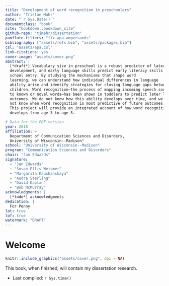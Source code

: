 ```yaml
--- 
title: "Development of word recognition in preschoolers"
author: "Tristan Mahr"
date: "`r Sys.Date()`"
documentclass: "book"
site: "bookdown::bookdown_site"
github-repo: "tjmahr/dissertation"
panflute-filters: "fix-apa-ampersands"
bibliography: ["assets/refs.bib", "assets/packages.bib"]
csl: "assets/apa.csl"
link-citations: yes
cover-image: "assets/cover.png"
abstract: |
  [*draft*] Vocabulary size in preschool is a robust predictor of later language
  development, and early language skills predict early literacy skills at
  school entry. By studying the mechanisms that shape word
  learning, we can understand how individual differences in language
  ability arise and identify strategies for closing language gaps between
  children. Word recognition—the process of mapping incoming speech sounds
  to known or novel words—has been shown in toddlers to predict later language
  outcomes. We do not know how this ability develops over time, and we do
  not know when word recognition is most predictive of future outcomes.
  This project will provide an integrated account of how word recognition
  develops from age 3 to age 5.

# Data for the PDF version
year: 2018
affiliation: > 
  Department of Communication Sciences and Disorders, 
  University of Wisconsin--Madison"
school: "University of Wisconsin--Madison"
program: "Communication Sciences and Disorders"
chair: "Jan Edwards"
signature: 
  - "Jan Edwards"
  - "Susan Ellis Weismer"
  - "Margarita Kaushanskaya"
  - "Audra Sterling"
  - "David Kaplan"
  - "Bob McMurray"
acknowledgments: |
  [*todo*] acknowledgments
dedication: |
  For Penny
lot: true
lof: true
watermark: "DRAFT"
---
```


\frontmatter

Welcome {-}
========================================================================

```r
knitr::include_graphics("assets/cover.png", dpi = NA)
```

This book, when finished, will contain my dissertation research. 

- Last compiled: `r Sys.time()`

\mainmatter
